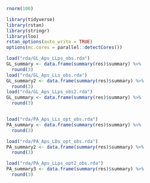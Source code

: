 

```r

rnorm(100)
```
```r
library(tidyverse)
library(rstan)
library(stringr)
library(loo)
rstan_options(auto_write = TRUE)
options(mc.cores = parallel::detectCores())
```

```r

load("rda/GL_Aps_LLps_obs.rda")
GL_summary <- data.frame(summary(res)$summary) %>%
  round(3)
load("rda/GL_Aps_LLs_obs.rda")
GL_summary2 <- data.frame(summary(res)$summary) %>%
  round(3)
load("rda/GL_Aps_LLps_obs2.rda")
GL_summary <- data.frame(summary(res)$summary) %>%
  round(3)


load("rda/PA_Aps_LLs_opt_obs.rda")
PA_summary <- data.frame(summary(res)$summary) %>%
  round(3)

load("rda/PA_Aps_LDs_opt_obs.rda")
PA_summary2 <- data.frame(summary(res)$summary) %>%
  round(3)

load("rda/PA_Aps_LLps_opt2_obs.rda")
PA_summary3 <- data.frame(summary(res)$summary) %>%
  round(3)


```